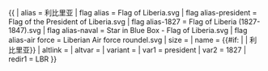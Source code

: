 {{ {{{1<noinclude>|country showdata</noinclude>}}}
| alias = 利比里亚
| flag alias = Flag of Liberia.svg
| flag alias-president = Flag of the President of Liberia.svg
| flag alias-1827 = Flag of Liberia (1827-1847).svg
| flag alias-naval = Star in Blue Box - Flag of Liberia.svg
| flag alias-air force = Liberian Air force roundel.svg
| size = {{{size|}}}
| name = {{#if: {{{name|}}} | {{{name|}}} | 利比里亚}}
| altlink = {{{altlink|}}}
| altvar = {{{altvar|}}}
| variant = {{{variant|}}}
<noinclude>
| var1 = president
| var2 = 1827
| redir1 = LBR
</noinclude>
}}